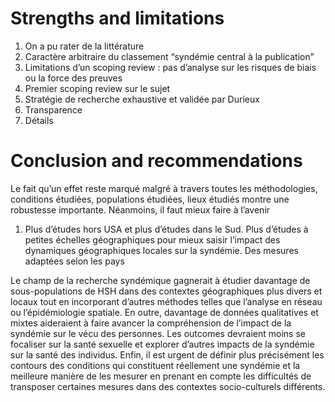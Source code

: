 # Strengths and limitations

1.  On a pu rater de la littérature
2.  Caractère arbitraire du classement "syndémie central à la publication"
3.  Limitations d'un scoping review : pas d'analyse sur les risques de biais ou la force des preuves
4.  Premier scoping review sur le sujet
5.  Stratégie de recherche exhaustive et validée par Durieux
6.  Transparence
7.  Détails

# Conclusion and recommendations

Le fait qu'un effet reste marqué malgré à travers toutes les méthodologies, conditions étudiées, populations étudiées, lieux étudiés montre une robustesse importante. Néanmoins, il faut mieux faire à l'avenir

1.  Plus d'études hors USA et plus d'études dans le Sud. Plus d'études à petites échelles géographiques pour mieux saisir l'impact des dynamiques géographiques locales sur la syndémie. Des mesures adaptées selon les pays

Le champ de la recherche syndémique gagnerait à étudier davantage de sous-populations de HSH dans des contextes géographiques plus divers et locaux tout en incorporant d'autres méthodes telles que l'analyse en réseau ou l'épidémiologie spatiale. En outre, davantage de données qualitatives et mixtes aideraient à faire avancer la compréhension de l'impact de la syndémie sur le vécu des personnes. Les outcomes devraient moins se focaliser sur la santé sexuelle et explorer d'autres impacts de la syndémie sur la santé des individus. Enfin, il est urgent de définir plus précisément les contours des conditions qui constituent réellement une syndémie et la meilleure manière de les mesurer en prenant en compte les difficultés de transposer certaines mesures dans des contextes socio-culturels différents.
